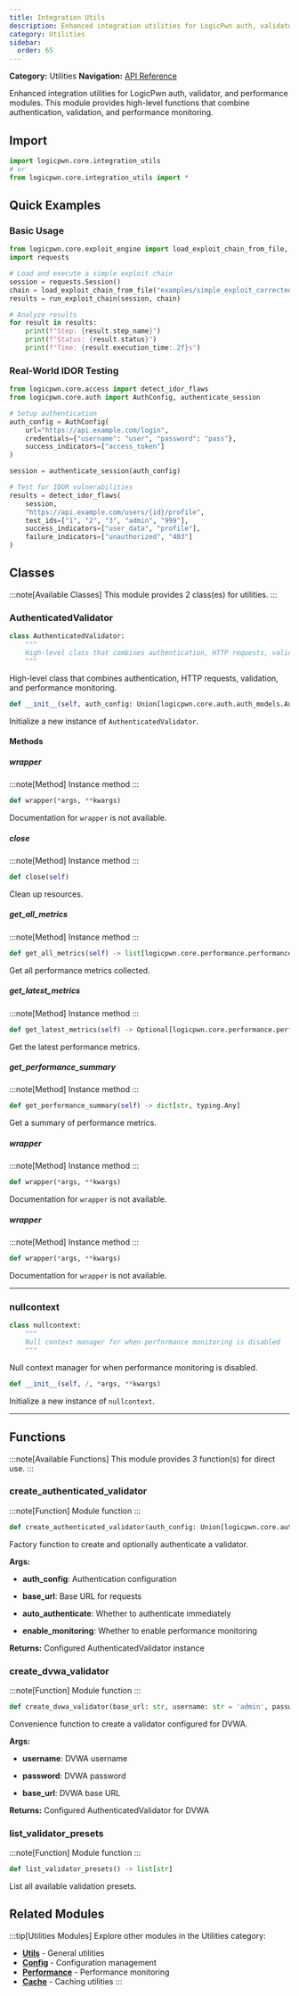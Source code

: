 ```yaml
---
title: Integration Utils
description: Enhanced integration utilities for LogicPwn auth, validator, and performance modules
category: Utilities
sidebar:
  order: 65
---
```



**Category:** Utilities
**Navigation:** [API Reference](../)

Enhanced integration utilities for LogicPwn auth, validator, and performance modules.
This module provides high-level functions that combine authentication, validation, and performance monitoring.

## Import

```python
import logicpwn.core.integration_utils
# or
from logicpwn.core.integration_utils import *
```


## Quick Examples

### Basic Usage

```python
from logicpwn.core.exploit_engine import load_exploit_chain_from_file, run_exploit_chain
import requests

# Load and execute a simple exploit chain
session = requests.Session()
chain = load_exploit_chain_from_file("examples/simple_exploit_corrected.yaml")
results = run_exploit_chain(session, chain)

# Analyze results
for result in results:
    print(f"Step: {result.step_name}")
    print(f"Status: {result.status}")
    print(f"Time: {result.execution_time:.2f}s")
```

### Real-World IDOR Testing

```python
from logicpwn.core.access import detect_idor_flaws
from logicpwn.core.auth import AuthConfig, authenticate_session

# Setup authentication
auth_config = AuthConfig(
    url="https://api.example.com/login",
    credentials={"username": "user", "password": "pass"},
    success_indicators=["access_token"]
)

session = authenticate_session(auth_config)

# Test for IDOR vulnerabilities
results = detect_idor_flaws(
    session,
    "https://api.example.com/users/{id}/profile",
    test_ids=["1", "2", "3", "admin", "999"],
    success_indicators=["user_data", "profile"],
    failure_indicators=["unauthorized", "403"]
)
```


## Classes

:::note[Available Classes]
This module provides 2 class(es) for utilities.
:::

### AuthenticatedValidator

<Tabs>
<TabItem label="Overview">

```python
class AuthenticatedValidator:
    """
    High-level class that combines authentication, HTTP requests, validation, and performance monitoring
    """
```

High-level class that combines authentication, HTTP requests, validation, and performance monitoring.

</TabItem>
<TabItem label="Constructor">

```python
def __init__(self, auth_config: Union[logicpwn.core.auth.auth_models.AuthConfig, dict[str, Any]], base_url: str = '', enable_performance_monitoring: bool = True)
```

Initialize a new instance of `AuthenticatedValidator`.

</TabItem>
</Tabs>

#### Methods

##### wrapper

:::note[Method]
Instance method
:::

```python
def wrapper(*args, **kwargs)
```

Documentation for `wrapper` is not available.

##### close

:::note[Method]
Instance method
:::

```python
def close(self)
```

Clean up resources.

##### get_all_metrics

:::note[Method]
Instance method
:::

```python
def get_all_metrics(self) -> list[logicpwn.core.performance.performance_metrics.PerformanceMetrics]
```

Get all performance metrics collected.

##### get_latest_metrics

:::note[Method]
Instance method
:::

```python
def get_latest_metrics(self) -> Optional[logicpwn.core.performance.performance_metrics.PerformanceMetrics]
```

Get the latest performance metrics.

##### get_performance_summary

:::note[Method]
Instance method
:::

```python
def get_performance_summary(self) -> dict[str, typing.Any]
```

Get a summary of performance metrics.

##### wrapper

:::note[Method]
Instance method
:::

```python
def wrapper(*args, **kwargs)
```

Documentation for `wrapper` is not available.

##### wrapper

:::note[Method]
Instance method
:::

```python
def wrapper(*args, **kwargs)
```

Documentation for `wrapper` is not available.


---

### nullcontext

<Tabs>
<TabItem label="Overview">

```python
class nullcontext:
    """
    Null context manager for when performance monitoring is disabled
    """
```

Null context manager for when performance monitoring is disabled.

</TabItem>
<TabItem label="Constructor">

```python
def __init__(self, /, *args, **kwargs)
```

Initialize a new instance of `nullcontext`.

</TabItem>
</Tabs>


---

## Functions

:::note[Available Functions]
This module provides 3 function(s) for direct use.
:::

### create_authenticated_validator

:::note[Function]
Module function
:::

```python
def create_authenticated_validator(auth_config: Union[logicpwn.core.auth.auth_models.AuthConfig, dict[str, Any]], base_url: str = '', auto_authenticate: bool = True, enable_monitoring: bool = True) -> logicpwn.core.integration_utils.AuthenticatedValidator
```

Factory function to create and optionally authenticate a validator.

**Args:**
- **auth_config**: Authentication configuration

- **base_url**: Base URL for requests

- **auto_authenticate**: Whether to authenticate immediately

- **enable_monitoring**: Whether to enable performance monitoring

**Returns:**
 Configured AuthenticatedValidator instance

### create_dvwa_validator

:::note[Function]
Module function
:::

```python
def create_dvwa_validator(base_url: str, username: str = 'admin', password: str = 'password') -> logicpwn.core.integration_utils.AuthenticatedValidator
```

Convenience function to create a validator configured for DVWA.

**Args:**
- **username**: DVWA username

- **password**: DVWA password

- **base_url**: DVWA base URL

**Returns:**
 Configured AuthenticatedValidator for DVWA

### list_validator_presets

:::note[Function]
Module function
:::

```python
def list_validator_presets() -> list[str]
```

List all available validation presets.


## Related Modules

:::tip[Utilities Modules]
Explore other modules in the Utilities category:

- **[Utils](./utils)** - General utilities
- **[Config](./config)** - Configuration management
- **[Performance](./performance)** - Performance monitoring
- **[Cache](./cache)** - Caching utilities
:::
